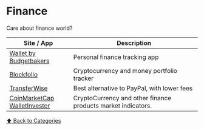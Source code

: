 # Finance

Care about finance world?

| Site / App                                                                                    | Description                                                  |
| --------------------------------------------------------------------------------------------- | ------------------------------------------------------------ |
| [Wallet by Budgetbakers](https://budgetbakers.com)                                            | Personal finance tracking app                                |
| [Blockfolio](https://blockfolio.com)                                                          | Cryptocurrency and money portfolio tracker                   |
| [TransferWise](https://transferwise.com)                                                      | Best alternative to PayPal, with lower fees                  |
| [CoinMarketCap](https://coinmarketcap.org) <br/> [WalletInvestor](https://walletinvestor.com) | CryptoCurrency and other finance products market indicators. |

[⬆️ Back to Categories](/bookmarks)
